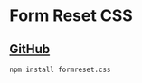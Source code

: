 
<Meta title="Introduction" />

<style>{`
  .container {
    height: 100%;
  }

  .center {
    display: flex;
    justify-content: center;
    align-items: center;
  }

  h2 {
    border: 0 !important;
  }

  
`}</style>

<div class="container center">
<div>
<h1>Form Reset CSS</h1>

<div class="center">
  <h2>
    <a href="https://github.com/tyankatsu0105/formreset.css" target="_blank">
      GitHub
    </a>
  </h2>
</div>

```bash
npm install formreset.css
```

</div>

</div>

